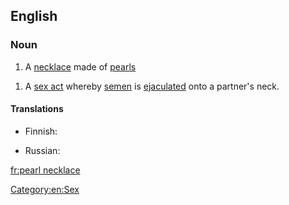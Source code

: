 ==English==
{{wikipedia}}

===Noun===
{{en-noun}}

# A [[necklace]] made of [[pearl]]s
{{quote-Fanny Hill|part=3
|Silks, laces, ear-rings, '''pearl-necklace''', gold watch, in short, all the trinkets and articles of dress were lavishly heap'd upon me}}
# A [[sex act]] whereby [[semen]] is [[ejaculated]] onto a partner's neck.

====Translations====
{{trans-top|piece of jewelry}}
* Finnish: {{t+|fi|helminauha}}
{{trans-mid}}
* Russian: {{t|ru|жемчужное ожерелье|n|tr=žemčúžnoje ožerélʹje|sc=Cyrl}}
{{trans-bottom}}

[[Category:en:Sex]]

[[fr:pearl necklace]]